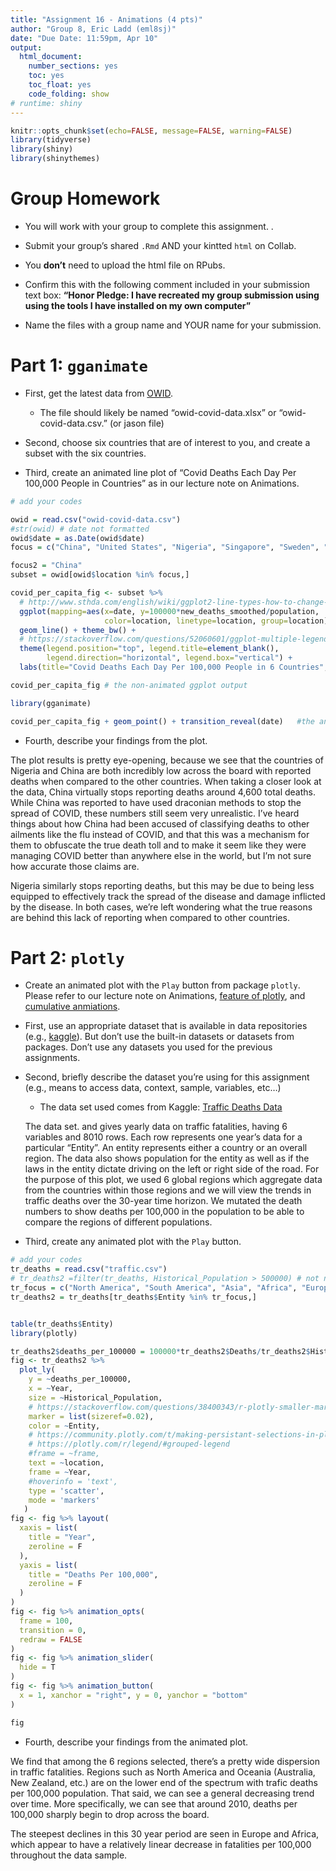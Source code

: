 ---
title: "Assignment 16 - Animations (4 pts)"
author: "Group 8, Eric Ladd (eml8sj)"
date: "Due Date: 11:59pm, Apr 10"
output:
  html_document:
    number_sections: yes
    toc: yes
    toc_float: yes
    code_folding: show
# runtime: shiny    
---

```{r setup, include=FALSE}
knitr::opts_chunk$set(echo=FALSE, message=FALSE, warning=FALSE)
library(tidyverse)
library(shiny)
library(shinythemes)
```

# Group Homework 

- You will work with your group to complete this assignment.
.
- Submit your group's shared `.Rmd` AND your kintted `html` on Collab.

- You **don't** need to upload the html file on RPubs. 

- Confirm this with the following comment included in your submission text box: **"Honor Pledge: I have recreated my group submission using using the tools I have installed on my own computer"**
    
- Name the files with a group name and YOUR name for your submission.


# Part 1: `gganimate`

- First, get the latest data from [OWID](https://ourworldindata.org/covid-deaths).
      
   - The file should likely be named "owid-covid-data.xlsx" or "owid-covid-data.csv." (or jason file)
      
- Second, choose six countries that are of interest to you, and create a subset with the six countries.

- Third, create an animated line plot of "Covid Deaths Each Day Per 100,000 People in Countries" as in our lecture note on Animations.  


```{r}
# add your codes 

owid = read.csv("owid-covid-data.csv")
#str(owid) # date not formatted
owid$date = as.Date(owid$date)
focus = c("China", "United States", "Nigeria", "Singapore", "Sweden", "Peru")

focus2 = "China"
subset = owid[owid$location %in% focus,]

covid_per_capita_fig <- subset %>% 
  # http://www.sthda.com/english/wiki/ggplot2-line-types-how-to-change-line-types-of-a-graph-in-r-software
  ggplot(mapping=aes(x=date, y=100000*new_deaths_smoothed/population,
                     color=location, linetype=location, group=location)) + 
  geom_line() + theme_bw() + 
  # https://stackoverflow.com/questions/52060601/ggplot-multiple-legends-arrangement
  theme(legend.position="top", legend.title=element_blank(), 
        legend.direction="horizontal", legend.box="vertical") +
  labs(title="Covid Deaths Each Day Per 100,000 People in 6 Countries", x="Date", y="Mortality rate")

covid_per_capita_fig # the non-animated ggplot output

```

```{r}

library(gganimate)

covid_per_capita_fig + geom_point() + transition_reveal(date)   #the animated output


```

- Fourth, describe your findings from the plot.

The plot results is pretty eye-opening, because we see that the countries of Nigeria and China are both incredibly low across the board with reported deaths when compared to the other countries. When taking a closer look at the data, China virtually stops reporting deaths around 4,600 total deaths. While China was reported to have used draconian methods to stop the spread of COVID, these numbers still seem very unrealistic. I've heard things about how China had been accused of classifying deaths to other ailments like the flu instead of COVID, and that this was a mechanism for them to obfuscate the true death toll and to make it seem like they were managing COVID better than anywhere else in the world, but I'm not sure how accurate those claims are.

Nigeria similarly stops reporting deaths, but this may be due to being less equipped to effectively track the spread of the disease and damage inflicted by the disease. In both cases, we're left wondering what the true reasons are behind this lack of reporting when compared to other countries.


# Part 2: `plotly`

- Create an animated plot with the `Play` button from package `plotly`. Please refer to our lecture note on Animations, [feature of plotly](https://plotly.com/r/animations/), and [cumulative anmiations](https://plotly.com/r/cumulative-animations/).

- First, use an appropriate dataset that is available in data repositories (e.g., [kaggle](https://www.kaggle.com/datasets)). But don't use the built-in datasets or datasets from packages. Don't use any datasets you used for the previous assignments.

- Second, briefly describe the dataset you're using for this assignment (e.g., means to access data, context, sample, variables, etc...)

   + The data set used comes from Kaggle:
   [Traffic Deaths Data](/https://www.kaggle.com/datasets/shivkumarganesh/road-traffic-deaths-1990-to-2019) 
   
   The data set. and gives yearly data on traffic fatalities, having 6 variables and 8010 rows. Each row represents one year's data for a particular "Entity". An entity represents either a country or an overall region. The data also shows population for the entity as well as if the laws in the entity dictate driving on the left or right side of the road. For the purpose of this plot, we used 6 global regions which aggregate data from the countries within those regions and we will view the trends in traffic deaths over the 30-year time horizon. We mutated the death numbers to show deaths per 100,000 in the population to be able to compare the regions of different populations.
   
- Third, create any animated plot with the `Play` button.  

```{r}
# add your codes 
tr_deaths = read.csv("traffic.csv")
# tr_deaths2 =filter(tr_deaths, Historical_Population > 500000) # not necessary since we decided to use regions
tr_focus = c("North America", "South America", "Asia", "Africa", "Europe", "Oceania")
tr_deaths2 = tr_deaths[tr_deaths$Entity %in% tr_focus,]


table(tr_deaths$Entity)
library(plotly)

tr_deaths2$deaths_per_100000 = 100000*tr_deaths2$Deaths/tr_deaths2$Historical_Population
fig <- tr_deaths2 %>% 
  plot_ly(
    y = ~deaths_per_100000, 
    x = ~Year,
    size = ~Historical_Population, 
    # https://stackoverflow.com/questions/38400343/r-plotly-smaller-markers-in-bubble-plot
    marker = list(sizeref=0.02),
    color = ~Entity, 
    # https://community.plotly.com/t/making-persistant-selections-in-plotlys-legend-for-animations/5640
    # https://plotly.com/r/legend/#grouped-legend
    #frame = ~frame, 
    text = ~location, 
    frame = ~Year,
    #hoverinfo = 'text',
    type = 'scatter',
    mode = 'markers'
   )
fig <- fig %>% layout(
  xaxis = list(
    title = "Year",
    zeroline = F
  ),
  yaxis = list(
    title = "Deaths Per 100,000",
    zeroline = F
  )
) 
fig <- fig %>% animation_opts(
  frame = 100, 
  transition = 0, 
  redraw = FALSE
)
fig <- fig %>% animation_slider(
  hide = T
)
fig <- fig %>% animation_button(
  x = 1, xanchor = "right", y = 0, yanchor = "bottom"
)

```
```{r}
fig 
```


- Fourth, describe your findings from the animated plot. 

We find that among the 6 regions selected, there's a pretty wide dispersion in traffic fatalities. Regions such as North America and Oceania (Australia, New Zealand, etc.) are on the lower end of the spectrum with trafic deaths per 100,000 population. That said, we can see a general decreasing trend over time. More specifically, we can see that around 2010, deaths per 100,000 sharply begin to drop across the board.

The steepest declines in this 30 year period are seen in Europe and Africa, which appear to have a relatively linear decrease in fatalities per 100,000 throughout the data sample.

